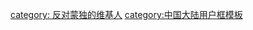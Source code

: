 {{Userbox
  |id=<del>蒙独</del>
  |id-c= skyblue
  |info= 该用户认为支持[[内蒙古独立运动|内蒙古独立]]的维基人恶意无视内蒙古[[汉族]]占主体的事实。
  |info-c=red
  |info-s= 10
  |border-c= brown
}}
<includeonly>[[category: 反对蒙独的维基人]]</includeonly>
<noinclude>[[category:中国大陆用户框模板]]</noinclude>